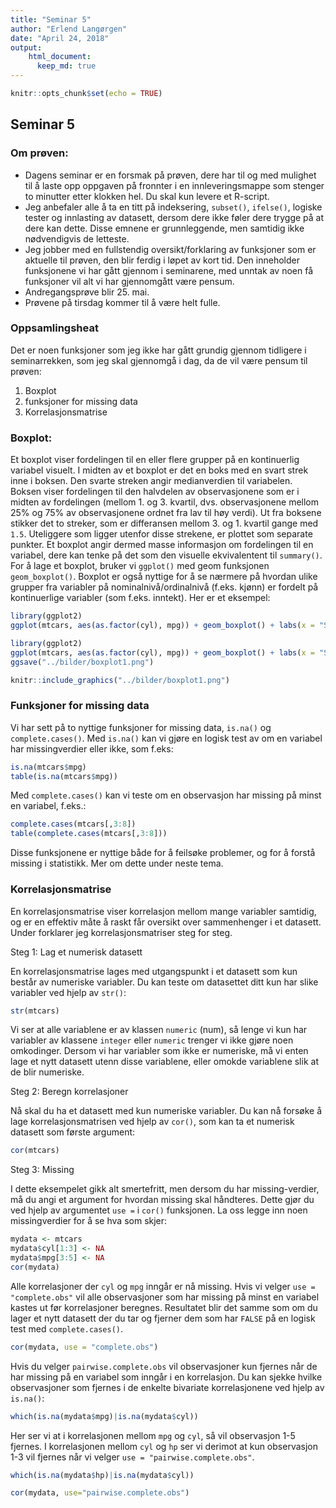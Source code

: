 ```yaml
---
title: "Seminar 5"
author: "Erlend Langørgen"
date: "April 24, 2018"
output: 
    html_document:
      keep_md: true
---
```


```r
knitr::opts_chunk$set(echo = TRUE)
```

## Seminar 5

### Om prøven: 

* Dagens seminar er en forsmak på prøven, dere har til og med mulighet til å laste opp oppgaven på fronnter i en innleveringsmappe som stenger to minutter etter klokken hel. Du skal kun levere et R-script.  
* Jeg anbefaler alle å ta en titt på indeksering, `subset()`, `ifelse()`, logiske tester og innlasting av datasett, dersom dere ikke føler dere trygge på at dere kan dette. Disse emnene er grunnleggende, men samtidig ikke nødvendigvis de letteste.
* Jeg jobber med en fullstendig oversikt/forklaring av funksjoner som er aktuelle til prøven, den blir ferdig i løpet av kort tid. Den inneholder funksjonene vi har gått gjennom i seminarene, med unntak av noen få funksjoner vil alt vi har gjennomgått være pensum.
* Andregangsprøve blir 25. mai. 
* Prøvene på tirsdag kommer til å være helt fulle.

### Oppsamlingsheat

Det er noen funksjoner som jeg ikke har gått grundig gjennom tidligere i seminarrekken, som jeg skal gjennomgå i dag, da de vil være pensum til prøven:

1. Boxplot
2. funksjoner for missing data
3. Korrelasjonsmatrise


### Boxplot:

Et boxplot viser fordelingen til en eller flere grupper på en kontinuerlig variabel visuelt. I midten av et boxplot er det en boks med en svart strek inne i boksen. Den svarte streken angir medianverdien til variabelen. Boksen viser fordelingen til den halvdelen av observasjonene som er i midten av fordelingen (mellom 1. og 3. kvartil, dvs. observasjonene mellom 25% og 75% av observasjonene ordnet fra lav til høy verdi). Ut fra boksene stikker det to streker, som er differansen mellom 3. og 1. kvartil gange med `1.5`. Uteliggere som ligger utenfor disse strekene, er plottet som separate punkter. Et boxplot angir dermed masse informasjon om fordelingen til en variabel, dere kan tenke på det som den visuelle ekvivalentent til `summary()`. For å lage et boxplot, bruker vi `ggplot()` med geom funksjonen `geom_boxplot()`. Boxplot er også nyttige for å se nærmere på hvordan ulike grupper fra variabler på nominalnivå/ordinalnivå (f.eks. kjønn) er fordelt på kontinuerlige variabler (som f.eks. inntekt). Her er et eksempel:


```r
library(ggplot2)
ggplot(mtcars, aes(as.factor(cyl), mpg)) + geom_boxplot() + labs(x = "Sylindre", y = "Miles per gallon")
```


```r
library(ggplot2)
ggplot(mtcars, aes(as.factor(cyl), mpg)) + geom_boxplot() + labs(x = "Sylindre", y = "Miles per gallon")
ggsave("../bilder/boxplot1.png")
```

```r
knitr::include_graphics("../bilder/boxplot1.png")
```



### Funksjoner for missing data

Vi har sett på to nyttige funksjoner for missing data, `is.na()` og `complete.cases()`. Med `is.na()` kan vi gjøre en logisk test av om en variabel har missingverdier eller ikke, som f.eks:
```r
is.na(mtcars$mpg)
table(is.na(mtcars$mpg))
```

Med `complete.cases()` kan vi teste om en observasjon har missing på minst en variabel, f.eks.:
```r
complete.cases(mtcars[,3:8])
table(complete.cases(mtcars[,3:8]))
```

Disse funksjonene er nyttige både for å feilsøke problemer, og for å forstå missing i statistikk. Mer om dette under neste tema.

### Korrelasjonsmatrise

En korrelasjonsmatrise viser korrelasjon mellom mange variabler samtidig, og er en effektiv måte å raskt får oversikt over sammenhenger i et datasett. Under forklarer jeg korrelasjonsmatriser steg for steg.

Steg 1: Lag et numerisk datasett

En korrelasjonsmatrise lages med utgangspunkt i et datasett som kun består av numeriske variabler. Du kan teste om datasettet ditt kun har slike variabler ved hjelp av `str()`:
```r
str(mtcars)
```

Vi ser at alle variablene er av klassen `numeric` (num), så lenge vi kun har variabler av klassene `integer` eller `numeric` trenger vi ikke gjøre noen omkodinger. Dersom vi har variabler som ikke er numeriske, må vi enten lage et nytt datasett utenn disse variablene, eller omokde variablene slik at de blir numeriske. 


Steg 2: Beregn korrelasjoner

Nå skal du ha et datasett med kun numeriske variabler. Du kan nå forsøke å lage korrelasjonsmatrisen ved hjelp av `cor()`, som kan ta et numerisk datasett som første argument:

```r
cor(mtcars)
```


Steg 3: Missing

I dette eksempelet gikk alt smertefritt, men dersom du har missing-verdier, må du angi et argument for hvordan missing skal håndteres. Dette gjør du ved hjelp av argumentet `use = ` i `cor()` funksjonen. La oss legge inn noen missingverdier for å se hva som skjer:

```r
mydata <- mtcars
mydata$cyl[1:3] <- NA
mydata$mpg[3:5] <- NA
cor(mydata)
```

Alle korrelasjoner der `cyl` og `mpg` inngår er nå missing. Hvis vi velger `use = "complete.obs"` vil alle observasjoner som har missing på minst en variabel kastes ut før korrelasjoner beregnes. Resultatet blir det samme som om du lager et nytt datasett der du tar og fjerner dem som har `FALSE` på en logisk test med `complete.cases()`.

```r
cor(mydata, use = "complete.obs")
```

Hvis du velger `pairwise.complete.obs` vil observasjoner kun fjernes når de har missing på en variabel som inngår i en korrelasjon. Du kan sjekke hvilke observasjoner som fjernes i de enkelte bivariate korrelasjonene ved hjelp av `is.na()`:
```r
which(is.na(mydata$mpg)|is.na(mydata$cyl))
```

Her ser vi at i korrelasjonen mellom `mpg` og `cyl`, så vil observasjon 1-5 fjernes. I korrelasjonen mellom `cyl` og `hp` ser vi derimot at kun observasjon 1-3 vil fjernes når vi velger `use = "pairwise.complete.obs"`.

```r
which(is.na(mydata$hp)|is.na(mydata$cyl))
```

```r
cor(mydata, use="pairwise.complete.obs")
```













